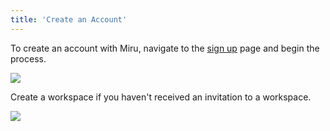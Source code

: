 ```yaml
---
title: 'Create an Account'
---
```


To create an account with Miru, navigate to the [sign up](https://configs.miruml.com/signup) page and begin the process.

<Frame>
    <img src="/images/getting-started/signup-page.png" />
</Frame>

Create a workspace if you haven't received an invitation to a workspace.

<Frame>
    <img src="/images/getting-started/create-workspace-page.png" />
</Frame>



